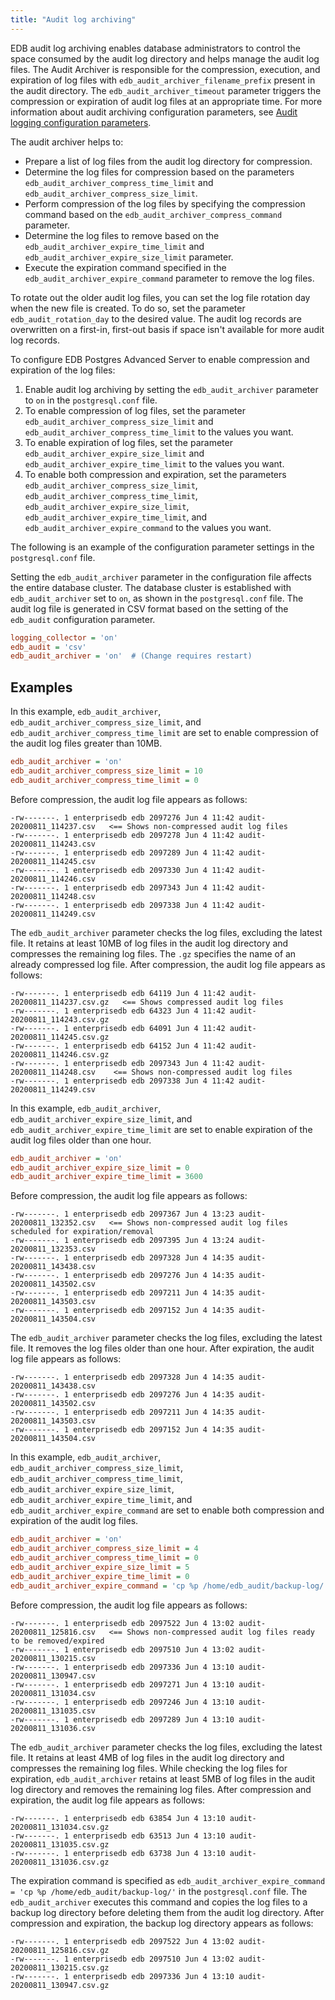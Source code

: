 ```yaml
---
title: "Audit log archiving"
---
```


<div id="audit_log_archiving" class="registered_link"></div>

EDB audit log archiving enables database administrators to control the space consumed by the audit log directory and helps manage the audit log files. The Audit Archiver is responsible for the compression, execution, and expiration of log files with `edb_audit_archiver_filename_prefix` present in the audit directory. The `edb_audit_archiver_timeout` parameter triggers the compression or expiration of audit log files at an appropriate time. For more information about audit archiving configuration parameters, see [Audit logging configuration parameters](01_audit_logging_configuration_parameters).

The audit archiver helps to:

-  Prepare a list of log files from the audit log directory for compression.
-  Determine the log files for compression based on the parameters `edb_audit_archiver_compress_time_limit` and `edb_audit_archiver_compress_size_limit`. 
-  Perform compression of the log files by specifying the compression command based on the `edb_audit_archiver_compress_command` parameter.
-  Determine the log files to remove based on the `edb_audit_archiver_expire_time_limit` and `edb_audit_archiver_expire_size_limit` parameter. 
-  Execute the expiration command specified in the `edb_audit_archiver_expire_command` parameter to remove the log files.

To rotate out the older audit log files, you can set the log file rotation day when the new file is created. To do so, set the parameter `edb_audit_rotation_day` to the desired value. The audit log records are overwritten on a first-in, first-out basis if space isn't available for more audit log records.

To configure EDB Postgres Advanced Server to enable compression and expiration of the log files:

1.  Enable audit log archiving by setting the `edb_audit_archiver` parameter to `on` in the `postgresql.conf` file.
1.  To enable compression of log files, set the parameter `edb_audit_archiver_compress_size_limit` and `edb_audit_archiver_compress_time_limit` to the values you want.
1.  To enable expiration of log files, set the parameter `edb_audit_archiver_expire_size_limit` and `edb_audit_archiver_expire_time_limit` to the values you want. 
1.  To enable both compression and expiration, set the parameters `edb_audit_archiver_compress_size_limit`, `edb_audit_archiver_compress_time_limit`, `edb_audit_archiver_expire_size_limit`, `edb_audit_archiver_expire_time_limit`, and `edb_audit_archiver_expire_command` to the values you want.

The following is an example of the configuration parameter settings in the `postgresql.conf` file.

Setting the `edb_audit_archiver` parameter in the configuration file affects the entire database cluster. The database cluster is established with `edb_audit_archiver` set to `on`, as shown in the `postgresql.conf` file. The audit log file is generated in CSV format based on the setting of the `edb_audit` configuration parameter.

```ini
logging_collector = 'on'
edb_audit = 'csv'
edb_audit_archiver = 'on'  # (Change requires restart)
```

## Examples

In this example, `edb_audit_archiver`, `edb_audit_archiver_compress_size_limit`, and `edb_audit_archiver_compress_time_limit` are set to enable compression of the audit log files greater than 10MB.

```ini
edb_audit_archiver = 'on'
edb_audit_archiver_compress_size_limit = 10
edb_audit_archiver_compress_time_limit = 0
```

Before compression, the audit log file appears as follows:

```text
-rw-------. 1 enterprisedb edb 2097276 Jun 4 11:42 audit-20200811_114237.csv   <== Shows non-compressed audit log files 
-rw-------. 1 enterprisedb edb 2097278 Jun 4 11:42 audit-20200811_114243.csv
-rw-------. 1 enterprisedb edb 2097289 Jun 4 11:42 audit-20200811_114245.csv
-rw-------. 1 enterprisedb edb 2097330 Jun 4 11:42 audit-20200811_114246.csv
-rw-------. 1 enterprisedb edb 2097343 Jun 4 11:42 audit-20200811_114248.csv
-rw-------. 1 enterprisedb edb 2097338 Jun 4 11:42 audit-20200811_114249.csv
```

The `edb_audit_archiver` parameter checks the log files, excluding the latest file. It retains at least 10MB of log files in the audit log directory and compresses the remaining log files. The `.gz` specifies the name of an already compressed log file. After compression, the audit log file appears as follows:

```text
-rw-------. 1 enterprisedb edb 64119 Jun 4 11:42 audit-20200811_114237.csv.gz   <== Shows compressed audit log files 
-rw-------. 1 enterprisedb edb 64323 Jun 4 11:42 audit-20200811_114243.csv.gz
-rw-------. 1 enterprisedb edb 64091 Jun 4 11:42 audit-20200811_114245.csv.gz
-rw-------. 1 enterprisedb edb 64152 Jun 4 11:42 audit-20200811_114246.csv.gz      
-rw-------. 1 enterprisedb edb 2097343 Jun 4 11:42 audit-20200811_114248.csv    <== Shows non-compressed audit log files 
-rw-------. 1 enterprisedb edb 2097338 Jun 4 11:42 audit-20200811_114249.csv
```

In this example, `edb_audit_archiver`, `edb_audit_archiver_expire_size_limit`, and `edb_audit_archiver_expire_time_limit` are set to enable expiration of the audit log files older than one hour.

```ini
edb_audit_archiver = 'on'
edb_audit_archiver_expire_size_limit = 0
edb_audit_archiver_expire_time_limit = 3600
```

Before compression, the audit log file appears as follows:

```text
-rw-------. 1 enterprisedb edb 2097367 Jun 4 13:23 audit-20200811_132352.csv   <== Shows non-compressed audit log files scheduled for expiration/removal
-rw-------. 1 enterprisedb edb 2097395 Jun 4 13:24 audit-20200811_132353.csv
-rw-------. 1 enterprisedb edb 2097328 Jun 4 14:35 audit-20200811_143438.csv
-rw-------. 1 enterprisedb edb 2097276 Jun 4 14:35 audit-20200811_143502.csv
-rw-------. 1 enterprisedb edb 2097211 Jun 4 14:35 audit-20200811_143503.csv
-rw-------. 1 enterprisedb edb 2097152 Jun 4 14:35 audit-20200811_143504.csv
```

The `edb_audit_archiver` parameter checks the log files, excluding the latest file. It removes the log files older than one hour. After expiration, the audit log file appears as follows:

```text
-rw-------. 1 enterprisedb edb 2097328 Jun 4 14:35 audit-20200811_143438.csv
-rw-------. 1 enterprisedb edb 2097276 Jun 4 14:35 audit-20200811_143502.csv
-rw-------. 1 enterprisedb edb 2097211 Jun 4 14:35 audit-20200811_143503.csv
-rw-------. 1 enterprisedb edb 2097152 Jun 4 14:35 audit-20200811_143504.csv
```

In this example, `edb_audit_archiver`, `edb_audit_archiver_compress_size_limit`, `edb_audit_archiver_compress_time_limit`, `edb_audit_archiver_expire_size_limit`, `edb_audit_archiver_expire_time_limit`, and `edb_audit_archiver_expire_command` are set to enable both compression and expiration of the audit log files.

```ini
edb_audit_archiver = 'on'
edb_audit_archiver_compress_size_limit = 4
edb_audit_archiver_compress_time_limit = 0
edb_audit_archiver_expire_size_limit = 5
edb_audit_archiver_expire_time_limit = 0
edb_audit_archiver_expire_command = 'cp %p /home/edb_audit/backup-log/'
```

Before compression, the audit log file appears as follows:

```text
-rw-------. 1 enterprisedb edb 2097522 Jun 4 13:02 audit-20200811_125816.csv   <== Shows non-compressed audit log files ready to be removed/expired
-rw-------. 1 enterprisedb edb 2097510 Jun 4 13:02 audit-20200811_130215.csv
-rw-------. 1 enterprisedb edb 2097336 Jun 4 13:10 audit-20200811_130947.csv
-rw-------. 1 enterprisedb edb 2097271 Jun 4 13:10 audit-20200811_131034.csv
-rw-------. 1 enterprisedb edb 2097246 Jun 4 13:10 audit-20200811_131035.csv
-rw-------. 1 enterprisedb edb 2097289 Jun 4 13:10 audit-20200811_131036.csv
```

The `edb_audit_archiver` parameter checks the log files, excluding the latest file. It retains at least 4MB of log files in the audit log directory and compresses the remaining log files. While checking the log files for expiration, `edb_audit_archiver` retains at least 5MB of log files in the audit log directory and removes the remaining log files. After compression and expiration, the audit log file appears as follows:

```text
-rw-------. 1 enterprisedb edb 63854 Jun 4 13:10 audit-20200811_131034.csv.gz
-rw-------. 1 enterprisedb edb 63513 Jun 4 13:10 audit-20200811_131035.csv.gz
-rw-------. 1 enterprisedb edb 63738 Jun 4 13:10 audit-20200811_131036.csv.gz
```

The expiration command is specified as `edb_audit_archiver_expire_command = 'cp %p /home/edb_audit/backup-log/'` in the `postgresql.conf` file. The `edb_audit_archiver` executes this command and copies the log files to a backup log directory before deleting them from the audit log directory. After compression and expiration, the backup log directory appears as follows:

```text
-rw-------. 1 enterprisedb edb 2097522 Jun 4 13:02 audit-20200811_125816.csv.gz
-rw-------. 1 enterprisedb edb 2097510 Jun 4 13:02 audit-20200811_130215.csv.gz
-rw-------. 1 enterprisedb edb 2097336 Jun 4 13:10 audit-20200811_130947.csv.gz
```